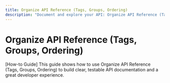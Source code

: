 ```yaml
---
title: Organize API Reference (Tags, Groups, Ordering)
description: "Document and explore your API: Organize API Reference (Tags, Groups, Ordering) in the API docs and playground."
---
```


# Organize API Reference (Tags, Groups, Ordering)

[How-to Guide] This guide shows how to use Organize API Reference (Tags, Groups, Ordering) to build clear, testable API documentation and a great developer experience.
